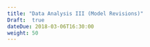 ```yaml
---
title: "Data Analysis III (Model Revisions)"
Draft:  true
dateDue: 2018-03-06T16:30:00
weight: 50
---
```

